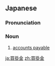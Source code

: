 ==Japanese==
{{ja-kanjitab|か|o1=い|か|o2=け|きん|yomi=y}}

===Pronunciation===
{{ja-pron|かいかけきん|y=y}}

===Noun===
{{ja-noun|かいかけきん}}

# [[accounts payable]] {{gloss|money that is owed by a party, and is counted by that party as a debit}}

[[ja:買掛金]]
[[zh:買掛金]]